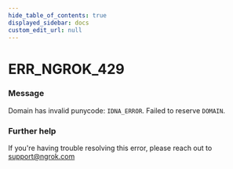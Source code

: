 ```yaml
---
hide_table_of_contents: true
displayed_sidebar: docs
custom_edit_url: null
---
```



# ERR_NGROK_429

### Message
Domain has invalid punycode: `IDNA_ERROR`. Failed to reserve `DOMAIN`.

### Further help
If you're having trouble resolving this error, please reach out to [support@ngrok.com](mailto:support@ngrok.com?subject=Help%20with%20ERR_NGROK_429)


<ErrorDetails error='err_ngrok_429' />
